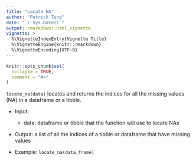 ```yaml
---
title: "Locate NA"
author: "Patrick Tung"
date: "`r Sys.Date()`"
output: rmarkdown::html_vignette
vignette: >
  %\VignetteIndexEntry{Vignette Title}
  %\VignetteEngine{knitr::rmarkdown}
  %\VignetteEncoding{UTF-8}
---
```


```r
knitr::opts_chunk$set(
  collapse = TRUE,
  comment = "#>"
)
```

`locate_na(data)` locates and returns the indices for all the missing values (NA) in a dataframe or a tibble.

- Input:
    - data: dataframe or tibble that the function will use to locate NAs

- Output: a list of all the indices of a tibble or dataframe that have missing values

- Example: `locate_na(data_frame)`

